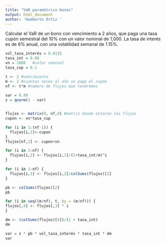 ```yaml
---
title: "VaR paramétrico bonos"
output: html_document
author: 'Humberto Ortiz '
---
```


Calcular el VaR de un bono con vencimiento a 2 años, que paga una tasa cupón semestral del 10% con un valor nominal de 1,000. La tasa de interés es de 6% anual, con una volatilidad semanal de 1.15%.

```r
vol_tasa_interés = 0.0115
tasa_int = 0.06
vn = 1000   #valor nominal
tasa_cup = 0.1

t <- 2 #vencimiento
m <- 2 #cuantas veces al año se paga el cupón
nf <- t*m #numero de flujos que tendremos
  
var = 0.99
z = qnorm(1 - var)


flujos <- matrix(0, nf,4) #matriz donde estaran los flujos
cupon <- vn*tasa_cup
```

```r
for (i in 1:(nf-1)) {
  flujos[i,1]<-cupon
}
flujos[nf,1] <- cupon+vn
```

```r
for (i in 1:nf) {
  flujos[i,2] <- flujos[i,1]/(1+tasa_int/m)^i
}

for (i in 1:nf) {
  flujos[i,3] <- flujos[i,2]/colSums(flujos)[2]
}

pb <- colSums(flujos)[2]
pb
```

```r
for (i in seq((m/nf), t, by = (m/nf))) {
flujos[,4] <- flujos[,3] * i
}

dm <- (colSums(flujos)[4])/(1 + tasa_int)
dm
```


```r
var = z * pb * vol_tasa_interés * tasa_int * dm
var
```

